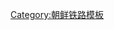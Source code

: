 {{鐵道路線|
| 模板名稱 = 松林线
| 名稱 = [[松林线]]
| 代表色 = blue
| 背景顏色 = #ffffff
| 車站列表 = [[黄州站 (朝鲜)|黄州]] - [[长川里站|长川里]] - [[松林青年站|松林青年]]}}<noinclude>
[[Category:朝鲜铁路模板]]

</noinclude>